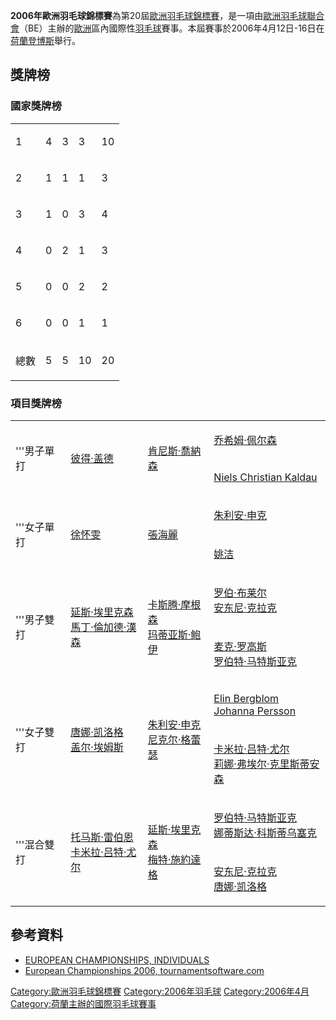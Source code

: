{{noteTA|G1=Badminton}}
{{infobox badminton event
|name           = 2006年歐洲羽毛球錦標賽
|image          = 
|size           = 
|caption        =
|dates          = 2006年4月12日－4月16日
|number_edition = 第20屆
|level          =
|prize_money    = 
|location       = {{NED}}[[斯海爾托亨博斯|登博斯]]
|venue          = 
|previous       = 2004年歐洲羽毛球錦標賽
|next           = 2008年歐洲羽毛球錦標賽
}}
'''2006年歐洲羽毛球錦標賽'''為第20屆[[歐洲羽毛球錦標賽|歐洲羽毛球錦標賽]]，是一項由[[歐洲羽毛球聯合會|歐洲羽毛球聯合會]]（BE）主辦的[[歐洲|歐洲]]區內國際性[[羽毛球|羽毛球]]賽事。本屆賽事於2006年4月12日-16日在[[荷蘭|荷蘭]][[斯海爾托亨博斯|登博斯]]舉行。

==獎牌榜==
===國家獎牌榜===
{| {{RankedMedalTable}}
|-
|1||style="text-align:left"| {{bat|DEN}} ||4||3||3||10
|-
|2||style="text-align:left"| {{bat|GER}} ||1||1||1||3
|-
|3||style="text-align:left"| {{bat|ENG}} ||1||0||3||4
|-
|4||style="text-align:left"| {{bat|NED}} ||0||2||1||3
|-
|5||style="text-align:left"| {{bat|POL}} ||0||0||2||2
|-
|6||style="text-align:left"| {{bat|SWE}} ||0||0||1||1
|- class="sortbottom"
!colspan=2|總數|| 5 || 5 || 10 || 20
|}

===項目獎牌榜===
{| {{MedalistTable|labelwidth=80px|type=項目|style=font-size:small;}}
|-
|rowspan=2|'''男子單打
|rowspan=2|{{flagicon|DEN}} [[彼得·盖德|彼得·盖德]]
|rowspan=2|{{flagicon|DEN}} [[肯尼斯·喬納森|肯尼斯·喬納森]]
|{{flagicon|DEN}} [[乔希姆·佩尔森|乔希姆·佩尔森]]
|-
|{{flagicon|DEN}} [[Niels_Christian_Kaldau|Niels Christian Kaldau]]
|-
|rowspan=2|'''女子單打
|rowspan=2|{{flagicon|GER}} [[徐怀雯|徐怀雯]]
|rowspan=2|{{flagicon|NED}} [[張海麗|張海麗]]
|{{flagicon|GER}} [[朱利安·申克|朱利安·申克]]
|-
|{{flagicon|NED}} [[姚洁|姚洁]]
|-
|rowspan=2|'''男子雙打
|rowspan=2|{{flagicon|DEN}} [[延斯·埃里克森|延斯·埃里克森]]<br/>{{flagicon|DEN}} [[馬丁·倫加德·漢森|馬丁·倫加德·漢森]]
|rowspan=2|{{flagicon|DEN}} [[卡斯腾·摩根森|卡斯腾·摩根森]]<br/>{{flagicon|DEN}} [[玛蒂亚斯·鲍伊|玛蒂亚斯·鲍伊]]
|{{flagicon|ENG}} [[罗伯·布莱尔|罗伯·布莱尔]]<br/>{{flagicon|ENG}} [[安东尼·克拉克|安东尼·克拉克]]
|-
|{{flagicon|POL}} [[麦克·罗高斯|麦克·罗高斯]]<br/>{{flagicon|POL}} [[罗伯特·马特斯亚克|罗伯特·马特斯亚克]]
|-
|rowspan=2|'''女子雙打
|rowspan=2|{{flagicon|ENG}} [[唐娜·凯洛格|唐娜·凯洛格]]<br/>{{flagicon|ENG}} [[盖尔·埃姆斯|盖尔·埃姆斯]]
|rowspan=2|{{flagicon|GER}} [[朱利安·申克|朱利安·申克]]<br/>{{flagicon|GER}} [[尼克尔·格蕾瑟|尼克尔·格蕾瑟]]
|{{flagicon|SWE}} [[Elin_Bergblom|Elin Bergblom]]<br/>{{flagicon|SWE}} [[Johanna_Persson|Johanna Persson]]
|-
|{{flagicon|DEN}} [[卡米拉·吕特·尤尔|卡米拉·吕特·尤尔]]<br/>{{flagicon|DEN}} [[莉娜·弗埃尔·克里斯蒂安森|莉娜·弗埃尔·克里斯蒂安森]]
|-
|rowspan=2|'''混合雙打
|rowspan=2|{{flagicon|DEN}} [[托马斯·雷伯恩|托马斯·雷伯恩]]<br/>{{flagicon|DEN}} [[卡米拉·吕特·尤尔|卡米拉·吕特·尤尔]]
|rowspan=2|{{flagicon|DEN}} [[延斯·埃里克森|延斯·埃里克森]]<br/>{{flagicon|DEN}} [[梅特·施約達格|梅特·施約達格]]
|{{flagicon|POL}} [[罗伯特·马特斯亚克|罗伯特·马特斯亚克]]<br/>{{flagicon|POL}} [[娜蒂斯达·科斯蒂乌塞克|娜蒂斯达·科斯蒂乌塞克]]
|-
|{{flagicon|ENG}} [[安东尼·克拉克|安东尼·克拉克]]<br/>{{flagicon|ENG}} [[唐娜·凯洛格|唐娜·凯洛格]]
|}

==參考資料==
{{reflist}}
*[http://badmintoneurope.com/cms/?&pageid=6077 EUROPEAN CHAMPIONSHIPS, INDIVIDUALS]{{Wayback|url=http://badmintoneurope.com/cms/?&pageid=6077 |date=20160323125358 }}{{en}}
*[http://tournamentsoftware.com/sport/tournament.aspx?id=10066 European Championships 2006, tournamentsoftware.com]{{Wayback|url=http://tournamentsoftware.com/sport/tournament.aspx?id=10066 |date=20151130103748 }} {{en}}

{{歐洲羽毛球錦標賽}}

[[Category:歐洲羽毛球錦標賽|Category:歐洲羽毛球錦標賽]]
[[Category:2006年羽毛球|Category:2006年羽毛球]]
[[Category:2006年4月|Category:2006年4月]]
[[Category:荷蘭主辦的國際羽毛球賽事|Category:荷蘭主辦的國際羽毛球賽事]]